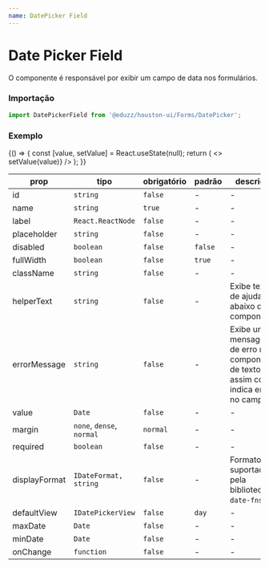 ```yaml
---
name: DatePicker Field
---
```




# Date Picker Field

O componente é responsável por exibir um campo de data nos formulários.

### Importação

```js
import DatePickerField from '@eduzz/houston-ui/Forms/DatePicker';
```

### Exemplo

<Playground>
  {() => {
    const [value, setValue] = React.useState(null);
    return (
      <>
        <DatePickerField label='Data' value={value} onChange={value => setValue(value)} />
      </>
    );
  }}
</Playground>

| prop          | tipo                      | obrigatório | padrão  | descrição                                                                           |
| ------------- | ------------------------- | ----------- | ------- | ----------------------------------------------------------------------------------- |
| id            | `string`                  | `false`     | -       | -                                                                                   |
| name          | `string`                  | `true`      | -       | -                                                                                   |
| label         | `React.ReactNode`         | `false`     | -       | -                                                                                   |
| placeholder   | `string`                  | `false`     | -       | -                                                                                   |
| disabled      | `boolean`                 | `false`     | `false` | -                                                                                   |
| fullWidth     | `boolean`                 | `false`     | `true`  | -                                                                                   |
| className     | `string`                  | `false`     | -       | -                                                                                   |
| helperText    | `string`                  | `false`     | -       | Exibe texto de ajuda abaixo do componente.                                          |
| errorMessage  | `string`                  | `false`     | -       | Exibe uma mensagem de erro no componente de texto, assim como indica erro no campo. |
| value         | `Date`                    | `false`     | -       | -                                                                                   |
| margin        | `none`, `dense`, `normal` | `normal`    | -       | -                                                                                   |
| required      | `boolean`                 | `false`     | -       | -                                                                                   |
| displayFormat | `IDateFormat, string`     | `false`     | -       | Formatos suportados pela biblioteca `date-fns`.                                     |
| defaultView   | `IDatePickerView`         | `false`     | `day`   | -                                                                                   |
| maxDate       | `Date`                    | `false`     | -       | -                                                                                   |
| minDate       | `Date`                    | `false`     | -       | -                                                                                   |
| onChange      | `function`                | `false`     | -       | -                                                                                   |
